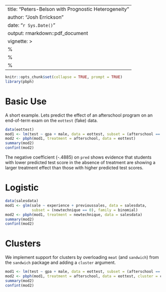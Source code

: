 
---
title: "Peters-Belson with Prognostic Heterogeneity"
author: "Josh Errickson"
date: "`r Sys.Date()`"
output: rmarkdown::pdf_document
vignette: >
  %\VignetteIndexEntry{Peters-Belson with Prognostic Heterogeneity}
  %\VignetteEngine{knitr::rmarkdown}
  %\VignetteEncoding{UTF-8}
---

```r
knitr::opts_chunk$set(collapse = TRUE, prompt = TRUE)
library(pbph)
```

# Basic Use

A short example. Lets predict the effect of an afterschool program on an end-of-term exam on the `eottest` (fake) data.

```r
data(eottest)
mod1 <- lm(test ~ gpa + male, data = eottest, subset = (afterschool == 0))
mod2 <- pbph(mod1, treatment = afterschool, data = eottest)
summary(mod2)
confint(mod2)
```

The negative coefficient (-.4885) on `pred` shows evidence that students with lower predicted test score in the absence of treatment are showing a larger treatment effect than those with higher predicted test scores.

# Logistic

```r
data(salesdata)
mod1 <- glm(sale ~ experience + previoussales, data = salesdata, 
            subset = (newtechnique == 0), family = binomial)
mod2 <- pbph(mod1, treatment = newtechnique, data = salesdata)
summary(mod2)
confint(mod2)
```


# Clusters

We implement support for clusters by overloading `meat` (and `sandwich`) from the `sandwich` package and adding a `cluster` argument.

```r
mod1 <- lm(test ~ gpa + male, data = eottest, subset = (afterschool == 0))
mod2 <- pbph(mod1, treatment = afterschool, data = eottest, cluster = class)
summary(mod2)
confint(mod2)
```
